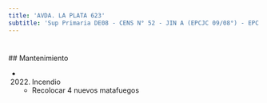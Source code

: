 ```yaml
---
title: 'AVDA. LA PLATA 623'
subtitle: 'Sup Primaria DE08 - CENS N° 52 - JIN A (EPCJC 09/08°) - EPC N° 09 FLORENTINO AMEGHINO'
---
```


#


 ## Mantenimiento

*  (2022) Incendio 
    + Recolocar 4 nuevos matafuegos



